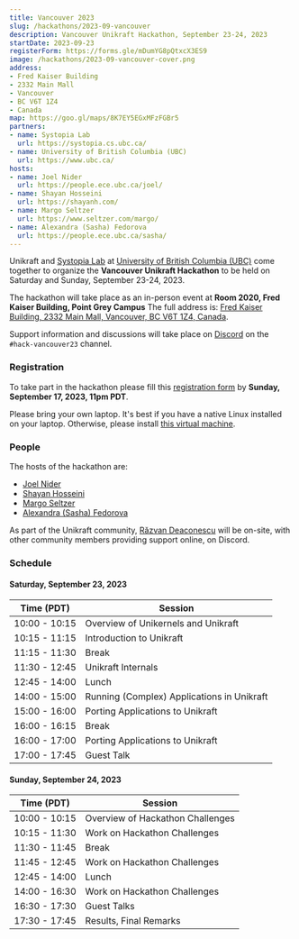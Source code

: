 ```yaml
---
title: Vancouver 2023
slug: /hackathons/2023-09-vancouver
description: Vancouver Unikraft Hackathon, September 23-24, 2023
startDate: 2023-09-23
registerForm: https://forms.gle/mDumYG8pQtxcX3ES9
image: /hackathons/2023-09-vancouver-cover.png
address:
- Fred Kaiser Building
- 2332 Main Mall
- Vancouver
- BC V6T 1Z4
- Canada
map: https://goo.gl/maps/8K7EY5EGxMFzFGBr5
partners:
- name: Systopia Lab
  url: https://systopia.cs.ubc.ca/
- name: University of British Columbia (UBC)
  url: https://www.ubc.ca/
hosts:
- name: Joel Nider
  url: https://people.ece.ubc.ca/joel/
- name: Shayan Hosseini
  url: https://shayanh.com/
- name: Margo Seltzer
  url: https://www.seltzer.com/margo/
- name: Alexandra (Sasha) Fedorova
  url: https://people.ece.ubc.ca/sasha/
---
```


Unikraft and [Systopia Lab](https://systopia.cs.ubc.ca/) at [University of British Columbia (UBC)](https://www.ubc.ca/) come together to organize the **Vancouver Unikraft Hackathon** to be held on Saturday and Sunday, September 23-24, 2023.

The hackathon will take place as an in-person event at **Room 2020, Fred Kaiser Building, Point Grey Campus**
The full address is: [Fred Kaiser Building, 2332 Main Mall, Vancouver, BC V6T 1Z4, Canada](https://goo.gl/maps/8K7EY5EGxMFzFGBr5).

Support information and discussions will take place on [Discord](http://bit.ly/UnikraftDiscord) on the `#hack-vancouver23` channel.

### Registration

To take part in the hackathon please fill this [registration form](https://forms.gle/mDumYG8pQtxcX3ES9) by **Sunday, September 17, 2023, 11pm PDT**.

Please bring your own laptop.
It's best if you have a native Linux installed on your laptop.
Otherwise, please install [this virtual machine](https://drive.google.com/file/d/1u5DtN5kMPWxBU8UdBfnZ7DNRP2n6oiTy/view?usp=share_link).

### People

The hosts of the hackathon are:

* [Joel Nider](https://people.ece.ubc.ca/joel/)
* [Shayan Hosseini](https://shayanh.com/)
* [Margo Seltzer](https://www.seltzer.com/margo/)
* [Alexandra (Sasha) Fedorova](https://people.ece.ubc.ca/sasha/)

As part of the Unikraft community, [Răzvan Deaconescu](https://github.com/razvand/) will be on-site, with other community members providing support online, on Discord.

### Schedule

#### Saturday, September 23, 2023

| Time (PDT)    | Session                                         |
| ------------- | ----------------------------------------------- |
| 10:00 - 10:15 | Overview of Unikernels and Unikraft             |
| 10:15 - 11:15 | Introduction to Unikraft                        |
| 11:15 - 11:30 | Break                                           |
| 11:30 - 12:45 | Unikraft Internals                              |
| 12:45 - 14:00 | Lunch                                           |
| 14:00 - 15:00 | Running (Complex) Applications in Unikraft      |
| 15:00 - 16:00 | Porting Applications to Unikraft                |
| 16:00 - 16:15 | Break                                           |
| 16:00 - 17:00 | Porting Applications to Unikraft                |
| 17:00 - 17:45 | Guest Talk                                      |

#### Sunday, September 24, 2023

| Time (PDT)    | Session                                             |
| ------------- | --------------------------------------------------- |
| 10:00 - 10:15 | Overview of Hackathon Challenges                    |
| 10:15 - 11:30 | Work on Hackathon Challenges                        |
| 11:30 - 11:45 | Break                                               |
| 11:45 - 12:45 | Work on Hackathon Challenges                        |
| 12:45 - 14:00 | Lunch                                               |
| 14:00 - 16:30 | Work on Hackathon Challenges                        |
| 16:30 - 17:30 | Guest Talks                                         |
| 17:30 - 17:45 | Results, Final Remarks                              |
